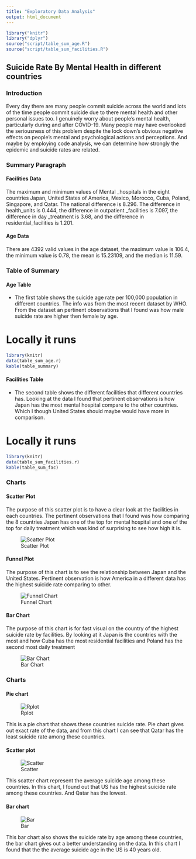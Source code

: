 ```yaml
---
title: "Exploratory Data Analysis"
output: html_document
---
```

```r
library("knitr")
library("dplyr")
source("script/table_sum_age.R")
source("script/table_sum_facilities.R")
```

## Suicide Rate By Mental Health in different countries

### Introduction

Every day there are many people commit suicide across the world and lots of the time people commit suicide due to there mental health and other personal issues too. I genuinely worry about people's mental health, particularly during and after COVID-19. Many people may have overlooked the seriousness of this problem despite the lock down's obvious negative effects on people's mental and psychological actions and perceptions. And maybe by employing code analysis, we can determine how strongly the epidemic and suicide rates are related.

### Summary Paragraph

#### Facilities Data

The maximum and minimum values of Mental \_hospitals in the eight countries Japan, United States of America, Mexico, Morocco, Cuba, Poland, Singapore, and Qatar. The national difference is 8.296. The difference in health_units is 0.444, the difference in outpatient \_facilities is 7.097, the difference in day \_treatment is 3.68, and the difference in residential_facilities is 1.201.

#### Age Data

There are 4392 valid values in the age dataset, the maximum value is 106.4, the minimum value is 0.78, the mean is 15.23109, and the median is 11.59.

### Table of Summary

#### Age Table

-   The first table shows the suicide age rate per 100,000 population in different countries. The info was from the most recent dataset by WHO. From the dataset an pertinent observations that I found was how male suicide rate are higher then female by age.

# Locally it runs
```r
library(knitr)
data(table_sum_age.r)
kable(table_summary)
```

#### Facilities Table

-   The second table shows the different facilities that different countries has. Looking at the data I found that pertinent observations is how Japan has the most mental hospital compare to the other countries. Which I though United States should maybe would have more in comparison.

# Locally it runs
```r
library(knitr)
data(table_sum_facilities.r)
kable(table_sum_fac)
```

### Charts

#### Scatter Plot

The purpose of this scatter plot is to have a clear look at the facilities in each countries. The pertinent observations that I found was how comparing the 8 countries Japan has one of the top for mental hospital and one of the top for daily treatment which was kind of surprising to see how high it is.

![Scatter Plot](images/Fac_Scatter.png)

#### Funnel Plot

The purpose of this chart is to see the relationship between Japan and the United States. Pertinent observation is how America in a different data has the highest suicide rate comparing to other.

![Funnel Chart](images/Fac_Funnel.png)

#### Bar Chart

The purpose of this chart is for fast visual on the country of the highest suicide rate by facilities. By looking at it Japan is the countries with the most and how Cuba has the most residential facilities and Poland has the second most daily treatment

![Bar Chart](images/Fac_Bar.png)

### Charts

#### Pie chart

![Rplot](https://user-images.githubusercontent.com/108854993/183355555-d52b2834-b352-4b13-9029-3a24cc4017cd.png)

This is a pie chart that shows these countries suicide rate. Pie chart gives out exact rate of the data, and from this chart I can see that Qatar has the least suicide rate among these countries.

#### Scatter plot

![Scatter](https://user-images.githubusercontent.com/108854993/183532942-7cb8434d-e4cc-48af-8c9e-b8eddc1d927a.png)

This scatter chart represent the average suicide age among these countries. In this chart, I found out that US has the highest suicide rate among these countries. And Qatar has the lowest.

#### Bar chart

![Bar](https://user-images.githubusercontent.com/108854993/183533034-d5a955ca-497f-4b5e-bfb9-2c1ad17a1a83.png)

This bar chart also shows the suicide rate by age among these countries, the bar chart gives out a better understanding on the data. In this chart I found that the the average suicide age in the US is 40 years old.
